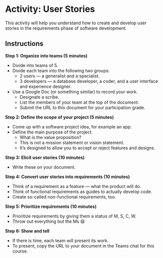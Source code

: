# Activity: User Stories

This activity will help you understand how to create and develop user stories in the requirements phase of software development.

## Instructions

**Step 1: Organize into teams (5 minutes)**

-   Divide into teams of 5.
-   Divide each team into the following two groups:
    -   2 users --- a generalist and a specialist.
    -   3 developers --- a database developer, a coder, and a user interface and experience designer.
-   Use a Google Doc (or something similar) to record your work.
    -   Designate a scribe.
    -   List the members of your team at the top of the document.
    -   Submit the URL to this document for your participation grade.

**Step 2: Define the scope of your project (5 minutes)**

-   Come up with a software project idea, for example an app.
-   Define the main purpose of the project.
    -   What is the value proposition?
    -   This is not a mission statement or vision statement.
    -   It's designed to allow you to accept or reject features and designs.

**Step 3: Elicit user stories (10 minutes)**

-   Write these on your document.

**Step 4: Convert user stories into requirements (10 minutes)**

-   Think of a requirement as a feature --- what the product will do.
-   Think of functional requirements as guides to actually develop code.
-   Create so-called non-functional requirements, too.

**Step 5: Prioritize requirements (10 minutes)**

-   Prioritize requirements by giving them a status of M, S, C, W.
-   Throw out everything but the Ms 😄

**Step 6: Show and tell**

-   If there is time, each team will present its work.
-   To present, copy the URL to your document in the Teams chat for this course.
